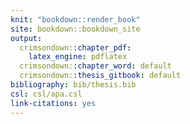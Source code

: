 ```yaml
---
knit: "bookdown::render_book"
site: bookdown::bookdown_site
output: 
  crimsondown::chapter_pdf: 
    latex_engine: pdflatex
  crimsondown::chapter_word: default
  crimsondown::thesis_gitbook: default
bibliography: bib/thesis.bib
csl: csl/apa.csl
link-citations: yes
---
```

